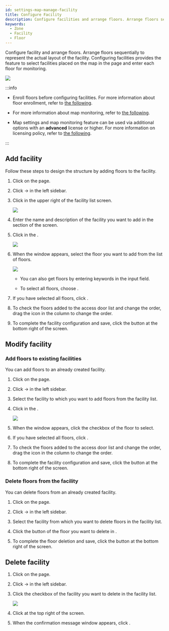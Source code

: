 ```yaml
---
id: settings-map-manage-facility
title: Configure Facility
description: Configure facilities and arrange floors. Arrange floors sequentially to represent the actual layout of the facility.
keywords:
  - Zone
  - Facility
  - Floor
---
```


Configure facility and arrange floors. Arrange floors sequentially to represent the actual layout of the facility. Configuring facilities provides the feature to select facilities placed on the map in the <Cmd sid='shell.header.arena' /> page and enter each floor for monitoring.

<Image src='/img/monitoring-map-select-floor.png' alone />

:::info

* Enroll floors before configuring facilities. For more information about floor enrollment, refer to [the following](settings-map-manage-floor).

* For more information about map monitoring, refer to [the following](monitoring-map).

* Map settings and map monitoring feature can be used via additional options with an **advanced** license or higher. For more information on licensing policy, refer to [the following](licensing#features-add-ons).

:::

## Add facility

Follow these steps to design the structure by adding floors to the facility.

1. Click <Cmd sid='shell.header.setting' /> on the <Cmd sid='shell.header.launcher' /> page.

2. Click <Cmd sid='setting.menu.map.root' /> → <Cmd sid='setting.menu.map.facility' /> in the left sidebar.

3. Click <Cmd sid='setting.facility.table.action.newFacility' /> in the upper right of the facility list screen.

   <Image src='/img/biostarx-settings-map-add-facility.png' />

4. Enter the name and description of the facility you want to add in the <Cmd sid='setting.facility.information.section.title' /> section of the <Cmd sid='setting.facility.page.title' /> screen.

5. Click <Cmd sid='common.add' /> in the <Cmd sid='setting.facility.configuration.section.title' />.

   <Image src='/img/biostarx-settings-map-add-facility-config.png' />

6. When the <Cmd sid='setting.facility.dialog.floor.titleAddFloor' /> window appears, select the floor you want to add from the list of floors.

   <Image src='/img/biostarx-settings-map-facility-add-floor.png' />

   * You can also get floors by entering keywords in the input field.

   * To select all floors, choose <Cmd sid='setting.floor.table.title' />.

7. If you have selected all floors, click <Cmd sid='common.apply' />.

8. To check the floors added to the access door list and change the order, drag the <IcDorder /> icon in the <Cmd sid='setting.facility.floorTableHeaders.order' /> column to change the order.

9. To complete the facility configuration and save, click the <Cmd sid='button.apply' product='2' /> button at the bottom right of the screen.

## Modify facility

### Add floors to existing facilities

You can add floors to an already created facility.

1. Click <Cmd sid='shell.header.setting' /> on the <Cmd sid='shell.header.launcher' /> page.

2. Click <Cmd sid='setting.menu.map.root' /> → <Cmd sid='setting.menu.map.facility' /> in the left sidebar.

3. Select the facility to which you want to add floors from the facility list.

4. Click <Cmd sid='common.add' /> in the <Cmd sid='setting.facility.configuration.section.title' />.

   <Image src='/img/biostarx-settings-map-add-facility-config-add.png' />

5. When the <Cmd sid='setting.facility.dialog.floor.titleAddFloor' /> window appears, click the checkbox of the floor to select.

6. If you have selected all floors, click <Cmd sid='common.apply' />.

7. To check the floors added to the access door list and change the order, drag the <IcDorder /> icon in the <Cmd sid='setting.facility.floorTableHeaders.order' /> column to change the order.

8. To complete the facility configuration and save, click the <Cmd sid='button.apply' product='2' /> button at the bottom right of the screen.

### Delete floors from the facility

You can delete floors from an already created facility.

1. Click <Cmd sid='shell.header.setting' /> on the <Cmd sid='shell.header.launcher' /> page.

2. Click <Cmd sid='setting.menu.map.root' /> → <Cmd sid='setting.menu.map.facility' /> in the left sidebar.

3. Select the facility from which you want to delete floors in the facility list.

4. Click the <IcClose /> button of the floor you want to delete in <Cmd sid='setting.facility.configuration.section.title' />.

5. To complete the floor deletion and save, click the <Cmd sid='button.apply' product='2' /> button at the bottom right of the screen.

## Delete facility

1. Click <Cmd sid='shell.header.setting' /> on the <Cmd sid='shell.header.launcher' /> page.

2. Click <Cmd sid='setting.menu.map.root' /> → <Cmd sid='setting.menu.map.facility' /> in the left sidebar.

3. Click the checkbox of the facility you want to delete in the facility list.

   <Image src='/img/biostarx-settings-map-remove-facility-list.png' />

4. Click <Cmd sid='common.delete' /> at the top right of the screen.

5. When the confirmation message window appears, click <Cmd sid='common.dialog.yes' />.
